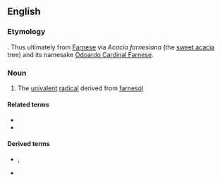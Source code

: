 ==English==

===Etymology===
{{suffix|farnesol|yl|lang=en}}. Thus ultimately from [[Farnese]] via ''Acacia farnesiana'' (the [[sweet acacia]] tree) and its namesake [[w:Odoardo Cardinal Farnese|Odoardo Cardinal Farnese]].

===Noun===
{{en-noun}}

# {{lb|en|biochemistry}} The [[univalent]] [[radical]] derived from [[farnesol]]

====Related terms====
* {{l|en|farnesene}}
* {{l|en|farnesoid}}

====Derived terms====
* {{l|en|farnesyl pyrophosphate}}, {{l|en|farnesylpyrophosphate}}
* {{l|en|farnesyltransferase}}